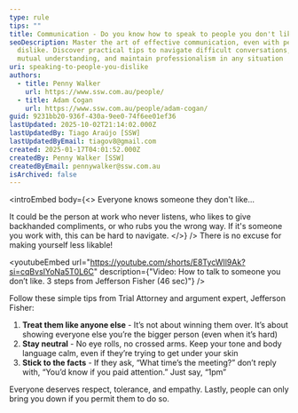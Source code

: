 ```yaml
---
type: rule
tips: ""
title: Communication - Do you know how to speak to people you don't like?
seoDescription: Master the art of effective communication, even with people you
  dislike. Discover practical tips to navigate difficult conversations, build
  mutual understanding, and maintain professionalism in any situation
uri: speaking-to-people-you-dislike
authors:
  - title: Penny Walker
    url: https://www.ssw.com.au/people/
  - title: Adam Cogan
    url: https://www.ssw.com.au/people/adam-cogan/
guid: 9231bb20-936f-430a-9ee0-74f6ee01ef36
lastUpdated: 2025-10-02T21:14:02.000Z
lastUpdatedBy: Tiago Araújo [SSW]
lastUpdatedByEmail: tiagov8@gmail.com
created: 2025-01-17T04:01:52.000Z
createdBy: Penny Walker [SSW]
createdByEmail: pennywalker@ssw.com.au
isArchived: false
---
```

<introEmbed
  body={<>
Everyone knows someone they don't like...

It could be the person at work who never listens, who likes to give backhanded compliments, or who rubs you the wrong way. If it's someone you work with, this can be hard to navigate.
  </>}
/>
There is no excuse for making yourself less likable!


<youtubeEmbed url="https://youtube.com/shorts/E8TycWIl9Ak?si=cqBvsIYoNa5T0L6C" description={"Video: How to talk to someone you don’t like. 3 steps from Jefferson Fisher (46 sec)"} />


Follow these simple tips from Trial Attorney and argument expert, Jefferson Fisher:

1. **Treat them like anyone else** - It’s not about winning them over. It’s about showing everyone else you’re the bigger person (even when it’s hard)
2. **Stay neutral** - No eye rolls, no crossed arms. Keep your tone and body language calm, even if they’re trying to get under your skin
3. **Stick to the facts** - If they ask, “What time’s the meeting?” don’t reply with, “You’d know if you paid attention.” Just say, “1pm”

Everyone deserves respect, tolerance, and empathy. Lastly, people can only bring you down if you permit them to do so.
